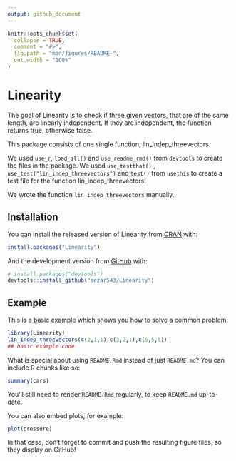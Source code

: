 ```yaml
---
output: github_document
---
```


<!-- README.md is generated from README.Rmd. Please edit that file -->

```r
knitr::opts_chunk$set(
  collapse = TRUE,
  comment = "#>",
  fig.path = "man/figures/README-",
  out.width = "100%"
)
```

# Linearity

<!-- badges: start -->
<!-- badges: end -->

The goal of Linearity is to check if three given vectors, that are of the same length, are linearly independent. If they are independent, the function returns true, otherwise false.

This package consists of one single function, lin_indep_threevectors. 

We used `use_r`, `load_all()` and `use_readme_rmd()` from `devtools` to create the files in the package.
We used `use_testthat()` , `use_test("lin_indep_threevectors")` and `test()` from `usethis` to create a test file for the function lin_indep_threevectors. 

We wrote the function `lin_indep_threevectors` manually.


## Installation

You can install the released version of Linearity from [CRAN](https://CRAN.R-project.org) with:

``` r
install.packages("Linearity")
```

And the development version from [GitHub](https://github.com/) with:

``` r
# install.packages("devtools")
devtools::install_github("sezar543/Linearity")
```
## Example

This is a basic example which shows you how to solve a common problem:

```r
library(Linearity)
lin_indep_threevectors(c(2,1,1),c(3,2,1),c(5,5,6))
## basic example code
```

What is special about using `README.Rmd` instead of just `README.md`? You can include R chunks like so:

```r
summary(cars)
```

You'll still need to render `README.Rmd` regularly, to keep `README.md` up-to-date.

You can also embed plots, for example:

```r
plot(pressure)
```

In that case, don't forget to commit and push the resulting figure files, so they display on GitHub!
